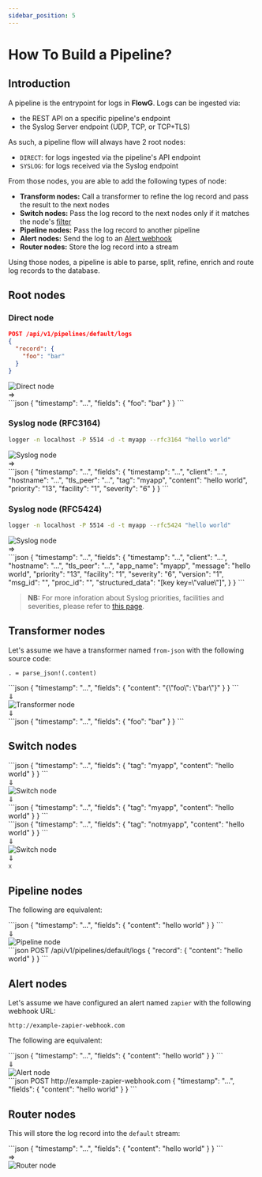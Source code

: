 ```yaml
---
sidebar_position: 5
---
```


# How To Build a Pipeline?

## Introduction

A pipeline is the entrypoint for logs in **FlowG**. Logs can be ingested via:

 - the REST API on a specific pipeline's endpoint
 - the Syslog Server endpoint (UDP, TCP, or TCP+TLS)

As such, a pipeline flow will always have 2 root nodes:

 - `DIRECT`: for logs ingested via the pipeline's API endpoint
 - `SYSLOG`: for logs received via the Syslog endpoint

From those nodes, you are able to add the following types of node:

 - **Transform nodes:** Call a transformer to refine the log record and pass the
   result to the next nodes
 - **Switch nodes:** Pass the log record to the next nodes only if it matches
   the node's [filter](/docs/guides/filtering)
 - **Pipeline nodes:** Pass the log record to another pipeline
 - **Alert nodes:** Send the log to an [Alert webhook](/docs/guides/alerting)
 - **Router nodes:** Store the log record into a stream

Using those nodes, a pipeline is able to parse, split, refine, enrich and route
log records to the database.

## Root nodes


### Direct node

```json
POST /api/v1/pipelines/default/logs
{
  "record": {
    "foo": "bar"
  }
}
```

<div
  style={{
    display: 'flex',
    alignItems: 'center',
    justifyContent: 'center',
    gap: '2rem',
  }}
>
  <div>
    <img src={NodeRouterDirectUrl} alt="Direct node" />
  </div>
  <div style={{ fontSize: '4rem' }}>
    &rArr;
  </div>
  <div>
    ```json
    {
      "timestamp": "...",
      "fields": {
        "foo": "bar"
      }
    }
    ```
  </div>
</div>

### Syslog node (RFC3164)

```bash
logger -n localhost -P 5514 -d -t myapp --rfc3164 "hello world"
```

<div
  style={{
    display: 'flex',
    alignItems: 'center',
    justifyContent: 'center',
    gap: '2rem',
  }}
>
  <div>
    <img src={NodeRouterSyslogUrl} alt="Syslog node" />
  </div>
  <div style={{ fontSize: '4rem' }}>
    &rArr;
  </div>
  <div>
    ```json
    {
      "timestamp": "...",
      "fields": {
        "timestamp": "...",
        "client": "...",
        "hostname": "...",
        "tls_peer": "...",
        "tag": "myapp",
        "content": "hello world",
        "priority": "13",
        "facility": "1",
        "severity": "6"
      }
    }
    ```
  </div>
</div>


### Syslog node (RFC5424)

```bash
logger -n localhost -P 5514 -d -t myapp --rfc5424 "hello world"
```

<div
  style={{
    display: 'flex',
    alignItems: 'center',
    justifyContent: 'center',
    gap: '2rem',
  }}
>
  <div>
    <img src={NodeRouterSyslogUrl} alt="Syslog node" />
  </div>
  <div style={{ fontSize: '4rem' }}>
    &rArr;
  </div>
  <div>
    ```json
    {
      "timestamp": "...",
      "fields": {
        "timestamp": "...",
        "client": "...",
        "hostname": "...",
        "tls_peer": "...",
        "app_name": "myapp",
        "message": "hello world",
        "priority": "13",
        "facility": "1",
        "severity": "6",
        "version": "1",
        "msg_id": "",
        "proc_id": "",
        "structured_data": "[key key=\"value\"]",
      }
    }
    ```
  </div>
</div>


> **NB:** For more inforation about Syslog priorities, facilities and severities,
> please refer to [this page](https://techdocs.broadcom.com/us/en/symantec-security-software/identity-security/privileged-access-manager/4-1/reference/messages-and-log-formats/syslog-message-formats/syslog-priority-facility-severity-grid.html).

## Transformer nodes


Let's assume we have a transformer named `from-json` with the following source
code:

```vrl
. = parse_json!(.content)
```

<div
  style={{
    display: 'flex',
    flexDirection: 'column',
    alignItems: 'center',
    justifyContent: 'center',
  }}
>
  <div>
    ```json
    {
      "timestamp": "...",
      "fields": {
        "content": "{\"foo\": \"bar\"}"
      }
    }
    ```
  </div>
  <div style={{ fontSize: '4rem' }}>
    &dArr;
  </div>
  <div>
    <img src={NodeTransformerFromJsonUrl} alt="Transformer node" />
  </div>
  <div style={{ fontSize: '4rem' }}>
    &dArr;
  </div>
  <div>
    ```json
    {
      "timestamp": "...",
      "fields": {
        "foo": "bar"
      }
    }
    ```
  </div>
</div>

## Switch nodes


<div
  style={{
    display: 'flex',
    flexDirection: 'row',
    alignItems: 'start',
    justifyContent: 'center',
    gap: '2rem',
  }}
>
  <div
    style={{
      display: 'flex',
      flexDirection: 'column',
      alignItems: 'center',
      justifyContent: 'center',
    }}
  >
    <div>
      ```json
      {
        "timestamp": "...",
        "fields": {
          "tag": "myapp",
          "content": "hello world"
        }
      }
      ```
    </div>
    <div style={{ fontSize: '4rem' }}>
      &dArr;
    </div>
    <div>
      <img src={NodeSwitchTagMyappUrl} alt="Switch node" />
    </div>
    <div style={{ fontSize: '4rem' }}>
      &dArr;
    </div>
    <div>
      ```json
      {
        "timestamp": "...",
        "fields": {
          "tag": "myapp",
          "content": "hello world"
        }
      }
      ```
    </div>
  </div>

  <div
    style={{
      display: 'flex',
      flexDirection: 'column',
      alignItems: 'center',
      justifyContent: 'center',
    }}
  >
    <div>
      ```json
      {
        "timestamp": "...",
        "fields": {
          "tag": "notmyapp",
          "content": "hello world"
        }
      }
      ```
    </div>
    <div style={{ fontSize: '4rem' }}>
      &dArr;
    </div>
    <div>
      <img src={NodeSwitchTagMyappUrl} alt="Switch node" />
    </div>
    <div style={{ fontSize: '4rem' }}>
      &dArr;
    </div>
    <div style={{ fontSize: '4rem' }}>
      &#9747;
    </div>
  </div>
</div>

## Pipeline nodes


The following are equivalent:

<div
  style={{
    display: 'flex',
    flexDirection: 'row',
    alignItems: 'start',
    justifyContent: 'center',
    gap: '2rem',
  }}
>
  <div
    style={{
      display: 'flex',
      flexDirection: 'column',
      alignItems: 'center',
      justifyContent: 'center',
    }}
  >
    <div>
      ```json
      {
        "timestamp": "...",
        "fields": {
          "content": "hello world"
        }
      }
      ```
    </div>
    <div style={{ fontSize: '4rem' }}>
      &dArr;
    </div>
    <div>
      <img src={NodePipelineDefaultUrl} alt="Pipeline node" />
    </div>
  </div>

  <div>
    ```json
    POST /api/v1/pipelines/default/logs
    {
      "record": {
        "content": "hello world"
      }
    }
    ```
  </div>
</div>

## Alert nodes


Let's assume we have configured an alert named ``zapier`` with the following
webhook URL:

```
http://example-zapier-webhook.com
```

The following are equivalent:

<div
  style={{
    display: 'flex',
    flexDirection: 'row',
    alignItems: 'start',
    justifyContent: 'center',
    gap: '2rem',
  }}
>
  <div
    style={{
      display: 'flex',
      flexDirection: 'column',
      alignItems: 'center',
      justifyContent: 'center',
    }}
  >
    <div>
      ```json
      {
        "timestamp": "...",
        "fields": {
          "content": "hello world"
        }
      }
      ```
    </div>
    <div style={{ fontSize: '4rem' }}>
      &dArr;
    </div>
    <div>
      <img src={NodeAlertZapierUrl} alt="Alert node" />
    </div>
  </div>

  <div>
    ```json
    POST http://example-zapier-webhook.com
    {
      "timestamp": "...",
      "fields": {
        "content": "hello world"
      }
    }
    ```
  </div>
</div>

## Router nodes


This will store the log record into the `default` stream:

<div
  style={{
    display: 'flex',
    flexDirection: 'row',
    alignItems: 'center',
    justifyContent: 'center',
    gap: '2rem',
  }}
>
  <div>
    ```json
    {
      "timestamp": "...",
      "fields": {
        "content": "hello world"
      }
    }
    ```
  </div>
  <div style={{ fontSize: '4rem' }}>
    &rArr;
  </div>
  <div>
    <img src={NodeStreamDefaultUrl} alt="Router node" />
  </div>
</div>

